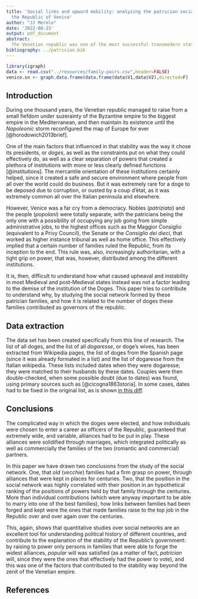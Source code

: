 ```yaml
---
title: 'Social links and upward mobility: analyzing the patrician social network of
  the Republic of Venice'
author: "JJ Merelo"
date: '2022-08-23'
output: pdf_document
abstract:
  The Venetian republic was one of the most successful transmodern states, surviving for a millenium through innovation, commercial cunning, exploitation of colonies and legal stability. Part of the success might be due to its government structure, a republic ruled by a doge chosen among a set of Venetian patrician families. In this paper we analyze the structure of the social network they formed through marriage, and how government was monopolyzed by a relatively small set of families, the one that became patrician first.
bibliography: ../patrician.bib
---
```


```r
library(igraph)
data <- read.csv("../resources/family-pairs.csv",header=FALSE)
venice.sn <- graph.data.frame(data.frame(data$V1,data$V2),directed=F)
```


## Introduction

During one thousand years, the Venetian republic managed to raise from a small fiefdom under suzerainty of the Byzantine empire to the biggest empire in the Mediterranean, and then maintain its existence until the *Napoleonic* storm reconfigured the map of Europe for ever [@horodowich2013brief].

One of the main factors that influenced in that stability was the way it chose its presidents, or *doges*, as well as the constraints put on what they could effectively do, as well as a clear separation of powers that created a plethora of institutions with more or less clearly defined functions [@institutions]. The mercantile orientation of these institutions certainly helped, since it created a safe and secure environment where people from all over the world could do business. But it was extremely rare for a doge to be deposed due to corruption, or ousted by a coup d'ètat, as it was extremely common all over the Italian peninsula and elsewhere.

However, Venice was a far cry from a democracy. Nobles (*patriziato*) and the people (*popolani*) were totally separate, with the patricians being the only one with a possibility of occupying any job going from simple administrative jobs, to the highest offices such as the Maggior Consiglio (equivalent to a Privy Council), the Senate or the *Consiglio dei dieci*, that worked as higher instance tribunal as well as home office. This effectively implied that a certain number of families ruled the Republic, from its inception to the end. This rule was, also, increasingly authoritarian, with a tight grip on power, that was, however, distributed among the different institutions.

It is, then, difficult to understand how what caused upheaval and instability in most Medieval and post-Medieval states instead was not a factor leading to the demise of the institution of the Doges. This paper tries to contribute to understand why, by studying the social network formed by these patrician families, and how it is related to the number of doges these families contributed as governors of the republic.

## Data extraction

The data set has been created specifically from this line of research. The list of all doges, and the list of all *dogaresse*, or doge's wives, has been extracted from Wikipedia pages, the list of doges from the Spanish page (since it was already formated in a list) and the list of dogaresse from the Italian wikipedia. These lists included dates when they were dogaresse; they were matched to their husbands by these dates. Couples were then double-checked, when some possible doubt (due to dates) was found, using primary sources such as [@cicogna1863storia]. In some cases, dates had to be fixed in the original list, as is shown [in this diff](https://it.wikipedia.org/w/index.php?title=Dogaressa&type=revision&diff=128805136&oldid=127173404).



## Conclusions

The complicated way in which the doges were elected, and how individuals were chosen to enter a career as officers of the Republic, guaranteed that extremely wide, and variable, alliances had to be put in play. These alliances were solidified through marriages, which integrated politically as well as commercially the families of the two (romantic and commercial) partners.

In this paper we have drawn two conclusions from the study of the social network. One, that *old* (*vecchie*) families had a firm grasp on power, through alliances that were kept in places for centuries. Two, that the position in the social network was highly correlated with their position in an hypothetical ranking of the positions of powers held by that family through the centuries. More than individual contributions (which were anyway important to be able to marry into one of the best families), how links between families had been forged and kept were the ones that made families raise to the top job in the Republic over and over again over the centuries.

This, again, shows that quantitative studies over social networks are an excellent tool for understanding political history of different countries, and contribute to the explanation of the stability of the Republic's government: by raising to power only persons in families that were able to forge the widest alliances, *popular* will was satisfied (as a matter of fact, *patrician* will, since they were the ones that effectively had the power to vote), and this was one of the factors that contributed to the stability way beyond the zenit of the Venetian empire.



## References
